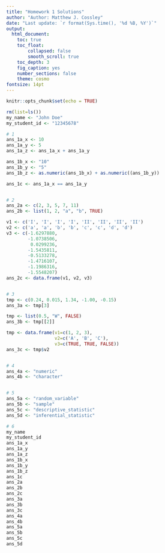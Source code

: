 ```yaml
---
title: "Homework 1 Solutions"
author: "Author: Matthew J. Cossley"
date: "Last update: `r format(Sys.time(), '%d %B, %Y')`"
output:
  html_document:
    toc: true
    toc_float:
        collapsed: false
        smooth_scroll: true
    toc_depth: 3
    fig_caption: yes
    number_sections: false
    theme: cosmo
fontsize: 14pt
---
```


```r
knitr::opts_chunk$set(echo = TRUE)
```

```r
rm(list=ls())
my_name <- "John Doe"
my_student_id <- "12345678"

# 1
ans_1a_x <- 10
ans_1a_y <- 5
ans_1a_z <- ans_1a_x + ans_1a_y

ans_1b_x <- "10"
ans_1b_y <- "5"
ans_1b_z <- as.numeric(ans_1b_x) + as.numeric((ans_1b_y))

ans_1c <- ans_1a_x == ans_1a_y


# 2
ans_2a <- c(2, 3, 5, 7, 11)
ans_2b <- list(1, 2, "a", "b", TRUE)

v1 <- c('I', 'I', 'I', 'I', 'II', 'II', 'II', 'II')
v2 <- c('a', 'a', 'b', 'b', 'c', 'c', 'd', 'd')
v3 <- c(-1.6297880, 
        -1.0738506,  
         0.0299236, 
        -1.5435811, 
        -0.5133278, 
        -1.4716107,
        -1.1986316,
        -1.5548207)
ans_2c <- data.frame(v1, v2, v3)


# 3
tmp <- c(0.24, 0.015, 1.34, -1.00, -0.15)
ans_3a <- tmp[3]

tmp <- list(0.5, "W", FALSE)
ans_3b <- tmp[[2]]

tmp <- data.frame(v1=c(1, 2, 3),
                  v2=c('A', 'B', 'C'),
                  v3=c(TRUE, TRUE, FALSE))
ans_3c <- tmp$v2


# 4
ans_4a <- "numeric"
ans_4b <- "character"


# 5
ans_5a <- "random_variable"
ans_5b <- "sample"
ans_5c <- "descriptive_statistic"
ans_5d <- "inferential_statistic"
```

```r
# 6
my_name
my_student_id
ans_1a_x
ans_1a_y
ans_1a_z
ans_1b_x
ans_1b_y
ans_1b_z
ans_1c
ans_2a
ans_2b
ans_2c
ans_3a
ans_3b
ans_3c
ans_4a
ans_4b
ans_5a
ans_5b
ans_5c
ans_5d
```

